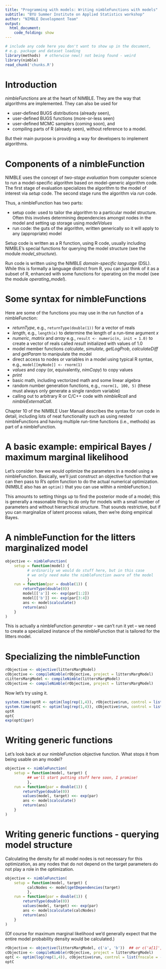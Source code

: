 ```yaml
---
title: "Programming with models: Writing nimbleFunctions with models"
subtitle: "BYU Summer Institute on Applied Statistics workshop"
author: "NIMBLE Development Team"
output:
  html_document:
    code_folding: show
---
```



```r
# include any code here you don't want to show up in the document,
# e.g. package and dataset loading
library(methods)  # otherwise new() not being found - weird
library(nimble)
read_chunk('chunks.R')
```

# Introduction

*nimbleFunctions* are at the heart of NIMBLE. They are the way that algorithms are implemented. They can also be used for

 - user-defined BUGS distributions (already seen),
 - user-defined BUGS functions (more-or-less seen)
 - user-defined MCMC samplers (coming soon), and
 - compiling parts of R (already seen), without reference to a model.

But their main purpose is providing a way for developers to implement algorithms.

# Components of a nimbleFunction

NIMBLE uses the concept of *two-stage evaluation* from computer science to run a model-specific algorithm based on model-generic algorithm code. The first stage of evaluation specializes the algorithm to the model of interest via *setup* code. The second stage runs the algorithm via *run* code. 

Thus, a nimbleFunction has two parts:

 - setup code: used to tailor the algorithm to a particular model structure. Often this involves determining dependencies amongst nodes in the model and setting up storage using *modelValues*
 - run code: the guts of the algorithm, written generically so it will apply to any (appropriate) model

Setup code is written as a R function, using R code, usually including NIMBLE's special functions for querying the model structure (see the module *model_structure*). 

Run code is written using the NIMBLE *domain-specific language* (DSL). While this is formally a language distinct from R, you can just think of it as a subset of R, enhanced with some functions for operating on the model (see the module *operating_model*). 

# Some syntax for nimbleFunctions

Here are some of the functions you may use in the run function of a nimbleFunction:

 - *returnType*, e.g., ```returnType(double(1))``` for a vector of reals
 - *length*, e.g., ```length(x)``` to determine the length of a run-time argument *x*
 - *numeric*, *matrix* and *array* e.g., ```result <- numeric(n, init = 1.0)``` to create a vector of reals called *result* initialized with values of 1.0
 - model member functions *calculate*, *simulate*, *getLogProb*, *calculateDiff* and *getParam* to manipulate the model
 - direct access to nodes or variables in a model using typical R syntax, e.g., ```model[[myNode]] <- rnorm(1)```
 - *values* and *copy* (or, equivalently, *nimCopy*) to copy values
 - *print*
 - basic math, including vectorized math and some linear algebra
 - random number generation functions, e.g., ```rnorm(1, 100, 5)``` (these must always only generate a single random variable)
 - calling out to arbitrary R or C/C++ code with *nimbleRcall* and *nimbleExternalCall*.


Chapter 10 of the NIMBLE User Manual describes the syntax for *run* code in detail, including lots of neat functionality such as using nested nimbleFunctions and having multiple run-time functions (i.e., methods) as part of a nimbleFunction.


# A basic example: empirical Bayes / maximum marginal likelihood

Let's consider how we would optimize the parameters in a model using a nimbleFunction. Basically, we'll just construct an objective function that we can then pass to R's *optim* function to do the actual numerical optimization. (NIMBLE also has an `optim()` that you can use within a nimbleFunction.)

This amounts to setting things up to find the posterior mode of a model; this is generally a reasonable thing to do only for models with a small number of parameters and without hierarchical structure. That sounds restrictive, but if you can marginalize of latent process values, then we're doing empirical Bayes.

# A nimbleFunction for the litters marginalized model

```r
objective <- nimbleFunction(
    setup = function(model) {
          # ordinarily we would do stuff here, but in this case
          # we only need make the nimbleFunction aware of the model
          },
    run = function(par = double(1)) {
        returnType(double(0))
        model[['a']] <<- exp(par[1:2])
        model[['b']] <<- exp(par[3:4])
        ans <- model$calculate()
        return(ans)
    }
)
```

This is actually a nimbleFunction *generator* -- we can't run it yet -- we need to create a specialized instance of the nimbleFunction that is tailored for the litters model. 

# Specializing the nimbleFunction

```r
rObjective <- objective(littersMargModel)
cObjective <- compileNimble(rObjective, project = littersMargModel)
cLittersMargModel <- compileNimble(littersMargModel)
cObjective <- compileNimble(rObjective, project = littersMargModel)
```

Now let's try using it.

```r
system.time(optR <- optim(log(rep(1,4)), rObjective$run, control = list(fnscale = -1)))
system.time(optC <- optim(log(rep(1,4)), cObjective$run, control = list(fnscale = -1)))
optR
optC
exp(optC$par)
```

# Writing generic functions

Let's look back at our nimbleFunction objective function. What stops it from being usable on any model?

```r
objective <- nimbleFunction(
    setup = function(model, target) {
          ## we'll start putting stuff here soon, I promise!
          },
    run = function(par = double(1)) {
        returnType(double(0))
        values(model, target) <<- exp(par)
        ans <- model$calculate()
        return(ans)
    }
)
```

# Writing generic functions - querying model structure

Calculating the density for all model nodes is not necessary for this optimization, as any nodes that do not depend on the target parameters do not play a role in the optimization.

```r
objective <- nimbleFunction(
    setup = function(model, target) {
          calcNodes <- model$getDependencies(target)
          },
    run = function(par = double(1)) {
        returnType(double(0))
        values(model, target) <<- exp(par)
        ans <- model$calculate(calcNodes)
        return(ans)
    }
)
```


(Of course for maximum marginal likelihood we'd generally expect that the entire model probability density would be calculated.)

```r
rObjective <- objective(littersMargModel, c('a', 'b'))  ## or c('a[1]','a[2]','b[1]','b[2]')
cObjective <- compileNimble(rObjective, project = littersMargModel)
optC <- optim(log(rep(1,4)), cObjective$run, control = list(fnscale = -1))
optC
```

